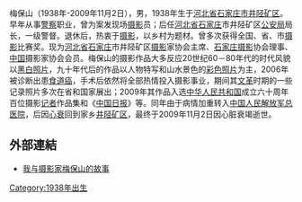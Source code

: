{{Unreferenced |time=2007-12-07T03:36:04+00:00 }}
梅保山（1938年-2009年11月2日），男，1938年生于[[河北省|河北省]][[石家庄市|石家庄市]][[井陉矿区|井陉矿区]]。早年从事[[警察|警察]]职业，曾为案发现场[[摄影|摄影]]员；后任[[河北省|河北省]][[石家庄|石家庄]]市井陉矿区[[公安机关|公安局]]局长，一级警督。退休后，热衷于[[摄影|摄影]]，以乡村为题材。曾多次获得全国、省、市[[摄影|摄影]]比赛奖。现为[[河北省|河北省]][[石家庄|石家庄]]市井陉矿区[[摄影|摄影]]家协会主席、[[石家庄|石家庄]][[摄影|摄影]]协会理事、[[中国|中国]]摄影家协会会员。梅保山的摄影作品大多反应20世纪60－80年代的时代风貌以[[黑白|黑白照片]]，九十年代后的作品以人物特写和山水景色的[[彩色攝影|彩色照片]]为主，2006年被诊断出患[[食道癌|食道癌]]，手术后依然将全部热情投入摄影事业，期间其[[文化大革命|文革]]时期的一些记录照片多次在省和国家展出；2009年其作品入选[[中华人民共和国|中华人民共和国]]成立六十周年百位摄影[[记者|记者]]作品集和《[[中国日报|中国日报]]》等。同年由于病情加重转入[[中国人民解放军总医院|中国人民解放军总医院]]，后因[[心臟衰竭|心衰]]回到家乡[[井陉矿区|井陉矿区]]，最终于2009年11月2日因心脏衰竭逝世。

[[Category:1938年出生|Category:1938年出生]]

== 外部連結 ==
*[https://web.archive.org/web/20160305015407/http://liguoz04.blog.163.com/blog/static/40838385201006105521695/ 我与摄影家梅保山的故事]